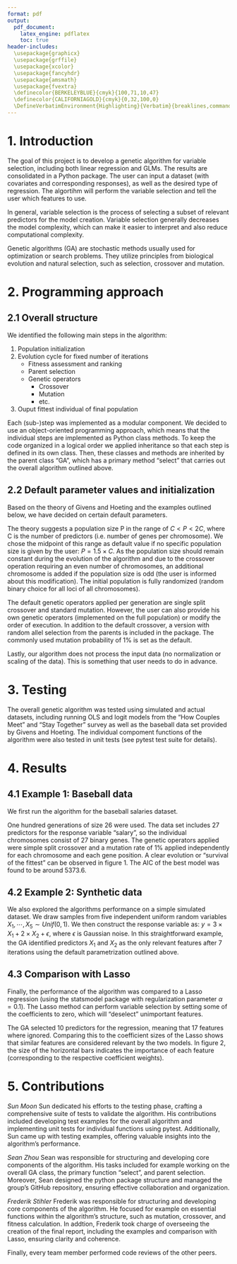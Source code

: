 ```yaml
---
format: pdf
output:
  pdf_document:
    latex_engine: pdflatex
    toc: true
header-includes:
  \usepackage{graphicx}
  \usepackage{grffile}
  \usepackage{xcolor}
  \usepackage{fancyhdr}
  \usepackage{amsmath}
  \usepackage{fvextra}
  \definecolor{BERKELEYBLUE}{cmyk}{100,71,10,47}
  \definecolor{CALIFORNIAGOLD}{cmyk}{0,32,100,0}
  \DefineVerbatimEnvironment{Highlighting}{Verbatim}{breaklines,commandchars=\\\{\}}
---
```


<!---
 Title Page Layout 
--->
\pagestyle{fancy}
\fancyhf{}
\renewcommand{\headrulewidth}{0pt}
\topmargin1mm
\begin{center}
\huge\textbf{Genetic Algorithm for Variable Selection}\par
\vspace{1.75cm}
\huge{STAT 243 - Final Project}\par
\huge\textit{Fall 2023}\par
\vspace{3cm}
\large \textbf{Authors: Sean Zhou, Sun Moon, Frederik Stihler} \par
\large Department of Statistics\par
Instructor: Christopher Paciorek
\par 
\par 
\vspace{1cm}
\large December 13th, 2023\par
\vspace{4cm}
\includegraphics[width=0.4\textwidth]{Berkeley_logo.svg.png} %70% der Textbreite
\end{center}
\thispagestyle{empty}
\newpage
\fancyfoot[C]{\thepage}

# 1. Introduction

The goal of this project is to develop a genetic algorithm for variable selection, including both linear regression and GLMs. The results are consolidated in a Python package. The user can input a dataset (with covariates and corresponding responses), as well as the desired type of regression. The algortihm will perform the variable selection and tell the user which features to use.

In general, variable selection is the process of selecting a subset of relevant predictors for the model creation. Variable selection generally decreases the model complexity, which can make it easier to interpret and also reduce computational complexity.

Genetic algorithms (GA) are stochastic methods usually used for optimization or search problems. They utilize principles from biological evolution and natural selection, such as selection, crossover and mutation.


# 2. Programming approach

## 2.1 Overall structure

We identified the following main steps in the algorithm:

1. Population initialization
2. Evolution cycle for fixed number of iterations
    - Fitness assessment and ranking
    - Parent selection
    - Genetic operators
        - Crossover
        - Mutation
        - etc.
3. Ouput fittest individual of final population

Each (sub-)step was implemented as a modular component. We decided to use an object-oriented programming approach, which means that the individual steps are implemented as Python class methods. To keep the code organized in a logical order we  applied inheritance so that each step is defined in its own class. Then, these classes and methods are inherited by the parent class "GA", which has a primary method "select" that carries out the overall algorithm outlined above.

## 2.2 Default parameter values and initialization

Based on the theory of Givens and Hoeting and the examples outlined below, we have decided on certain default parameters. 

The theory suggests a population size P in the range of $C < P < 2C$, where C is the number of predictors (i.e. number of genes per chromosome). We chose the midpoint of this range as default value if no specific population size is given by the user: $P = 1.5 \times C$. As the population size should remain constant during the evolution of the algorithm and due to the crossover operation requiring an even number of chromosomes, an additional chromosome is added if the population size is odd (the user is informed about this modification). The initial population is fully randomized (random binary choice for all loci of all chromosomes).

The default genetic operators applied per generation are single split crossover and standard mutation. However, the user can also provide his own genetic operators (implemented on the full population) or modify the order of execution. In addition to the default crossover, a version with random allel selection from the parents is included in the package. The commonly used mutation probability of 1% is set as the default. 

Lastly, our algorithm does not process the input data (no normalization or scaling of the data). This is something that user needs to do in advance.

# 3. Testing
The overall genetic algorithm was tested using simulated and actual datasets, including running OLS and logit models from the "How Couples Meet" and "Stay Together" survey as well as the baseball data set provided by Givens and Hoeting. The individual compoment functions of the algorithm were also tested in unit tests (see pytest test suite for details).

# 4. Results

## 4.1 Example 1: Baseball data
We first run the algorithm for the baseball salaries dataset. 

\begin{center}
\includegraphics[width=0.8\textwidth]{GA_results_plot_baseball.png}
\end{center}

One hundred generations of size 26 were used. The data set includes 27 predictors for the response variable "salary", so the individual chromosomes consist of 27 binary genes. The genetic operators applied were simple split crossover and a mutation rate of 1% applied independently for each chromosome and each gene position. A clear evolution or "survival of the fittest" can be observed in figure 1. The AIC of the best model was found to be around 5373.6.

## 4.2 Example 2: Synthetic data
We also explored the algorithms performance on a simple simulated dataset. We draw samples from five independent uniform random variables $X_1, \cdots, X_5 \sim Unif(0,1)$. We then construct the response variable as: $y = 3 \times X_1 + 2 \times X_2 + \epsilon$, where $\epsilon$ is Gaussian noise. In this straightforward example, the GA identified predictors $X_1$ and $X_2$ as the only relevant features after 7 iterations using the default parametrization outlined above.


## 4.3 Comparison with Lasso
Finally, the performance of the algorithm was compared to a Lasso regression (using the statsmodel package with regularization parameter $\alpha=0.1$). The Lasso method can perform variable selection by setting some of the coefficients to zero, which will "deselect" unimportant features.

\begin{center}
\includegraphics[width=0.8\textwidth]{Lasso_comparison.png}
\end{center}

The GA selected 10 predictors for the regression, meaning that 17 features where ignored. Comparing this to the coefficient sizes of the Lasso shows that similar features are considered relevant by the two models. In figure 2, the size of the horizontal bars indicates the importance of each feature (corresponding to the respective coefficient weights).

# 5. Contributions

*Sun Moon* 
Sun dedicated his efforts to the testing phase, crafting a comprehensive suite of tests to validate the algorithm. His contributions included developing test examples for the overall algorithm and implementing unit tests for individual functions using pytest. Additionally, Sun came up with testing examples, offering valuable insights into the algorithm's performance.

*Sean Zhou*
Sean was responsible for structuring and developing core components of the algorithm. His tasks included for example working on the overall GA class, the primary function "select", and parent selection. Moreover, Sean designed the python package structure and managed the group's GitHub repository, ensuring effective collaboration and organization.

*Frederik Stihler*
Frederik was responsible for structuring and developing core components of the algorithm. He focused for example on essential functions within the algorithm's structure, such as mutation, crossover, and fitness calculation. In addtion, Frederik took charge of overseeing the creation of the final report, including the examples and comparison with Lasso, ensuring clarity and coherence.

Finally, every team member performed code reviews of the other peers.

